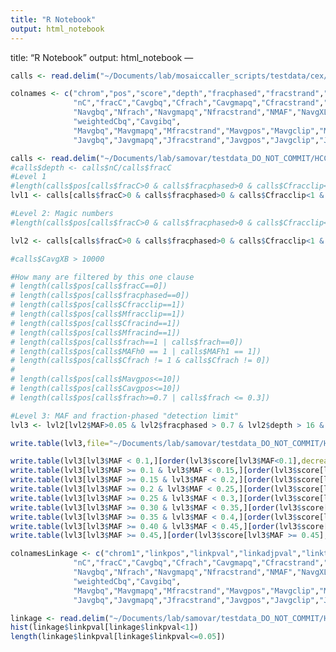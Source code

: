 ```yaml
---
title: "R Notebook"
output: html_notebook
---
```

title: "R Notebook"
output: html_notebook
---

```r


calls <- read.delim("~/Documents/lab/mosaiccaller_scripts/testdata/cex/filteringfeatures_norepeat.txtscan_norepeat1.bed.filteringfeatures", header=FALSE,sep="\t",col.names=c("chrom","pos","depth","fracphased","frach","MAF","MAF_phased","MAFh0","MAFh1","fracC","Cfrach","CMAF","CavgXL","CavgXV","CavgXR","CavgXB","Cavgpos","Cavgclip","Cfracclip","Cavgind","Cfracind","Nfrach","NMAF","NavgXL","NavgXV","NavgXR","NavgXB","Navgpos","Navgclip","Nfracclip","Navgind","Nfracind","Mavgpos","Mavgclip","Mfracclip","Mavgind","Mfracind","Javgpos","Javgclip","Jfracclip","Javgind","Jfracind","MAFnorm"))

colnames <- c("chrom","pos","score","depth","fracphased","fracstrand","frach","MAF","MAF_phased",
              "nC","fracC","Cavgbq","Cfrach","Cavgmapq","Cfracstrand","CMAF","CavgXL","CavgXV","CavgXR","CavgXB","Cavgpos","Cavgclip","Cavgind","Cfracclip","Cfracind","CavgASXS","Cavgpair",
              "Navgbq","Nfrach","Navgmapq","Nfracstrand","NMAF","NavgXL","NavgXV","NavgXR","NavgXB","Navgpos","Navgclip","Nfracclip","Nfracind","Navgind","NavgASXS","Navgpair",
              "weightedCbq","Cavgibq",
              "Mavgbq","Mavgmapq","Mfracstrand","Mavgpos","Mavgclip","Mavgind","Mfracclip","Mfracind","Mavgibq","weightedMbq","MavgASXS","Mavgpair"
              "Javgbq","Javgmapq","Jfracstrand","Javgpos","Javgclip","Javgind","Jfracclip","Jfracind","JavgASXS","Javgpair","MAFnorm","fracOtherAllele")

calls <- read.delim("~/Documents/lab/samovar/testdata_DO_NOT_COMMIT/HCCT/filterfeatures.tsv",header=FALSE,sep="\t",col.names=colnames)
#calls$depth <- calls$nC/calls$fracC
#Level 1
#length(calls$pos[calls$fracC>0 & calls$fracphased>0 & calls$Cfracclip<1 & calls$Mfracclip<1 & calls$frach != 0 & calls$frach != 1 & calls$MAFh0 != 1 & calls$MAFh1 != 1 & calls$Cfracind<1 & calls$Mfracind<1 & (calls$Cfrach == 1 | calls$Cfrach == 0)])
lvl1 <- calls[calls$fracC>0 & calls$fracphased>0 & calls$Cfracclip<1 & calls$Mfracclip<1 & calls$frach != 0 & calls$frach != 1 & calls$Cfracind<1 & calls$Mfracind<1 & (calls$Cfrach == 1 | calls$Cfrach == 0),]

#Level 2: Magic numbers
#length(calls$pos[calls$fracC>0 & calls$fracphased>0 & calls$Cfracclip<1 & calls$Mfracclip<1 & calls$frach != 0 & calls$frach != 1 & calls$MAFh0 != 1 & calls$MAFh1 != 1 & calls$Cfracind<1 & calls$Mfracind<1 & (calls$Cfrach == 1 | calls$Cfrach == 0) & calls$Mavgpos>10 & calls$Cavgpos>10 & calls$frach<0.7 & calls$frach > 0.3])

lvl2 <- calls[calls$fracC>0 & calls$fracphased>0 & calls$Cfracclip<1 & calls$Mfracclip<1 & calls$frach != 0 & calls$frach != 1 & calls$Cfracind<1 & calls$Mfracind<1 & (calls$Cfrach == 1 | calls$Cfrach == 0) & calls$Mavgpos>10 & calls$Cavgpos>10 & calls$frach<0.7 & calls$frach > 0.3 & calls$Cavgpair < 1 & calls$Mavgpair < 1 & calls$Cfracstrand < 1 & calls$Cfracstrand > 0 & calls$Mfracstrand < 1 & calls$Mfracstrand > 0 ,]

#calls$CavgXB > 10000

#How many are filtered by this one clause
# length(calls$pos[calls$fracC==0])
# length(calls$pos[calls$fracphased==0])
# length(calls$pos[calls$Cfracclip==1])
# length(calls$pos[calls$Mfracclip==1])
# length(calls$pos[calls$Cfracind==1])
# length(calls$pos[calls$Mfracind==1])
# length(calls$pos[calls$frach==1 | calls$frach==0])
# length(calls$pos[calls$MAFh0 == 1 | calls$MAFh1 == 1])
# length(calls$pos[calls$Cfrach != 1 & calls$Cfrach != 0])
# 
# length(calls$pos[calls$Mavgpos<=10])
# length(calls$pos[calls$Cavgpos<=10])
# length(calls$pos[calls$frach>=0.7 | calls$frach <= 0.3])

#Level 3: MAF and fraction-phased "detection limit"
lvl3 <- lvl2[lvl2$MAF>0.05 & lvl2$fracphased > 0.7 & lvl2$depth > 16 & lvl2$nC > 4,]

write.table(lvl3,file="~/Documents/lab/samovar/testdata_DO_NOT_COMMIT/HCCT/lvl3.tsv",row.names=F,col.names=F,sep="\t",quote=F) 

write.table(lvl3[lvl3$MAF < 0.1,][order(lvl3$score[lvl3$MAF<0.1],decreasing=T),],file="~/Documents/lab/mosaiccaller_scripts/testdata/cex/5_10_cex.tsv",row.names=F,col.names=F,sep="\t",quote=F)
write.table(lvl3[lvl3$MAF >= 0.1 & lvl3$MAF < 0.15,][order(lvl3$score[lvl3$MAF >= 0.1 & lvl3$MAF < 0.15],decreasing=T),], file="~/Documents/lab/mosaiccaller_scripts/testdata/cex/10_15_cex.tsv",row.names=F,col.names=F,sep="\t",quote=F)
write.table(lvl3[lvl3$MAF >= 0.15 & lvl3$MAF < 0.2,][order(lvl3$score[lvl3$MAF >= 0.15 & lvl3$MAF < 0.2],decreasing=T),] ,file="~/Documents/lab/mosaiccaller_scripts/testdata/cex/15_20_cex.tsv",row.names=F,col.names=F,sep="\t",quote=F)
write.table(lvl3[lvl3$MAF >= 0.2 & lvl3$MAF < 0.25,][order(lvl3$score[lvl3$MAF >= 0.2 & lvl3$MAF < 0.25],decreasing=T),] ,file="~/Documents/lab/mosaiccaller_scripts/testdata/cex/20_25_cex.tsv",row.names=F,col.names=F,sep="\t",quote=F)
write.table(lvl3[lvl3$MAF >= 0.25 & lvl3$MAF < 0.3,][order(lvl3$score[lvl3$MAF >= 0.25 & lvl3$MAF < 0.3],decreasing=T),] ,file="~/Documents/lab/mosaiccaller_scripts/testdata/cex/25_30_cex.tsv",row.names=F,col.names=F,sep="\t",quote=F)
write.table(lvl3[lvl3$MAF >= 0.30 & lvl3$MAF < 0.35,][order(lvl3$score[lvl3$MAF >= 0.3 & lvl3$MAF < 0.35],decreasing=T),] ,file="~/Documents/lab/mosaiccaller_scripts/testdata/cex/30_35_cex.tsv",row.names=F,col.names=F,sep="\t",quote=F)
write.table(lvl3[lvl3$MAF >= 0.35 & lvl3$MAF < 0.4,][order(lvl3$score[lvl3$MAF >= 0.35 & lvl3$MAF < 0.4],decreasing=T),] ,file="~/Documents/lab/mosaiccaller_scripts/testdata/cex/35_40_cex.tsv",row.names=F,col.names=F,sep="\t",quote=F)
write.table(lvl3[lvl3$MAF >= 0.40 & lvl3$MAF < 0.45,][order(lvl3$score[lvl3$MAF >= 0.4 & lvl3$MAF < 0.45],decreasing=T),] ,file="~/Documents/lab/mosaiccaller_scripts/testdata/cex/40_45_cex.tsv",row.names=F,col.names=F,sep="\t",quote=F)
write.table(lvl3[lvl3$MAF >= 0.45,][order(lvl3$score[lvl3$MAF >= 0.45],decreasing=T),] ,file="~/Documents/lab/mosaiccaller_scripts/testdata/cex/45_50_cex.tsv",row.names=F,col.names=F,sep="\t",quote=F)

```

```r
colnamesLinkage <- c("chrom1","linkpos","linkpval","linkadjpval","linktable","chrom","pos","score","depth","fracphased","fracstrand","frach","MAF","MAF_phased",
              "nC","fracC","Cavgbq","Cfrach","Cavgmapq","Cfracstrand","CMAF","CavgXL","CavgXV","CavgXR","CavgXB","Cavgpos","Cavgclip","Cavgind","Cfracclip","Cfracind","CfracXT","CavgASXS",
              "Navgbq","Nfrach","Navgmapq","Nfracstrand","NMAF","NavgXL","NavgXV","NavgXR","NavgXB","Navgpos","Navgclip","Nfracclip","Nfracind","Navgind","NfracXT","NavgASXS",
              "weightedCbq","Cavgibq",
              "Mavgbq","Mavgmapq","Mfracstrand","Mavgpos","Mavgclip","Mavgind","Mfracclip","Mfracind","Mavgibq","weightedMbq","MfracXT","MavgASXS",
              "Javgbq","Javgmapq","Jfracstrand","Javgpos","Javgclip","Javgind","Jfracclip","Jfracind","JfracXT","JavgASXS","MAFnorm","fracOtherAllele")

linkage <- read.delim("~/Documents/lab/samovar/testdata_DO_NOT_COMMIT/HCCT/linkage.tsv",header=FALSE,sep="\t",col.names=colnamesLinkage)
hist(linkage$linkpval[linkage$linkpval<1])
length(linkage$linkpval[linkage$linkpval<=0.05])
```

